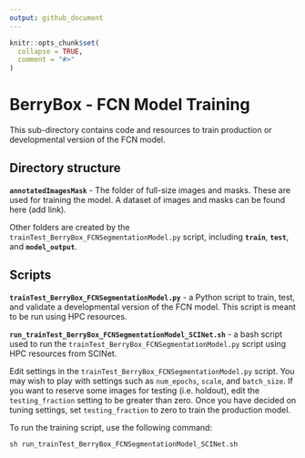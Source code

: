 ```yaml
---
output: github_document
---
```


```r
knitr::opts_chunk$set(
  collapse = TRUE,
  comment = "#>"
)
```

# BerryBox - FCN Model Training

<!-- badges: start -->
<!-- badges: end -->

This sub-directory contains code and resources to train production or developmental version of the FCN model.

## Directory structure

**`annotatedImagesMask`** - The folder of full-size images and masks. These are used for training the model. A dataset of images and masks can be found here (add link).

Other folders are created by the `trainTest_BerryBox_FCNSegmentationModel.py` script, including **`train`**, **`test`**, and **`model_output`**.

## Scripts

**`trainTest_BerryBox_FCNSegmentationModel.py`** - a Python script to train, test, and validate a developmental version of the FCN model. This script is meant to be run using HPC resources.

**`run_trainTest_BerryBox_FCNSegmentationModel_SCINet.sh`** - a bash script used to run the `trainTest_BerryBox_FCNSegmentationModel.py` script using HPC resources from SCINet.


Edit settings in the `trainTest_BerryBox_FCNSegmentationModel.py` script. You may wish to play with settings such as `num_epochs`, `scale`, and `batch_size`. If you want to reserve some images for testing (i.e. holdout), edit the `testing_fraction` setting to be greater than zero. Once you have decided on tuning settings, set `testing_fraction` to zero to train the production model.

To run the training script, use the following command:

```
sh run_trainTest_BerryBox_FCNSegmentationModel_SCINet.sh
```



